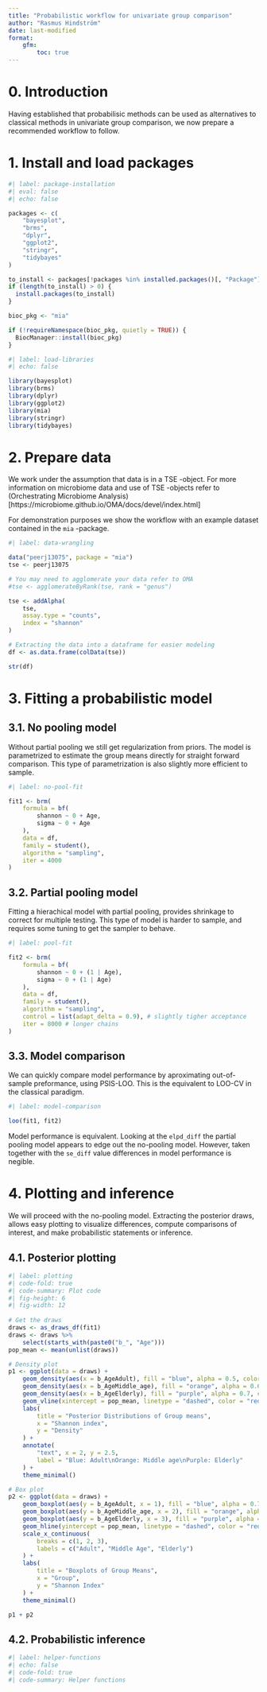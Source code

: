 ```yaml
---
title: "Probabilistic workflow for univariate group comparison"
author: "Rasmus Hindström"
date: last-modified
format:
    gfm:
        toc: true
---
```


# 0. Introduction 

Having established that probabilisic methods can be used as alternatives to 
classical methods in univariate group comparison, we now prepare a recommended
workflow to follow. 

# 1. Install and load packages

```r
#| label: package-installation
#| eval: false
#| echo: false  

packages <- c(
    "bayesplot",
    "brms",
    "dplyr",
    "ggplot2",
    "stringr",
    "tidybayes"
)

to_install <- packages[!packages %in% installed.packages()[, "Package"]]
if (length(to_install) > 0) {
  install.packages(to_install)
}

bioc_pkg <- "mia"

if (!requireNamespace(bioc_pkg, quietly = TRUE)) {
  BiocManager::install(bioc_pkg)
}
```

```r
#| label: load-libraries
#| echo: false

library(bayesplot)
library(brms)
library(dplyr)
library(ggplot2)  
library(mia)
library(stringr)
library(tidybayes)
```

# 2. Prepare data

We work under the assumption that data is in a TSE -object. For more information on 
microbiome data and use of TSE -objects refer to
(Orchestrating Microbiome Analysis)[https://microbiome.github.io/OMA/docs/devel/index.html]

For demonstration purposes we show the workflow with an example dataset contained
in the `mia` -package.

```r
#| label: data-wrangling

data("peerj13075", package = "mia")  
tse <- peerj13075 

# You may need to agglomerate your data refer to OMA
#tse <- agglomerateByRank(tse, rank = "genus")

tse <- addAlpha(
    tse,
    assay.type = "counts",
    index = "shannon"
)

# Extracting the data into a dataframe for easier modeling
df <- as.data.frame(colData(tse))

str(df)
```

# 3. Fitting a probabilistic model

## 3.1. No pooling model

Without partial pooling we still get regularization from priors. The model is 
parametrized to estimate the group means directly for straight forward comparison.
This type of parametrization is also slightly more efficient to sample.

```r
#| label: no-pool-fit

fit1 <- brm(
    formula = bf(
        shannon ~ 0 + Age,
        sigma ~ 0 + Age
    ),
    data = df,
    family = student(),
    algorithm = "sampling",
    iter = 4000 
)
```

## 3.2. Partial pooling model

Fitting a hierachical model with partial pooling, provides shrinkage to correct
for multiple testing. This type of model is harder to sample, and requires some 
tuning to get the sampler to behave. 

```r
#| label: pool-fit

fit2 <- brm(
    formula = bf(
        shannon ~ 0 + (1 | Age),
        sigma ~ 0 + (1 | Age)
    ),
    data = df,
    family = student(),
    algorithm = "sampling",
    control = list(adapt_delta = 0.9), # slightly tigher acceptance
    iter = 8000 # longer chains
)
```

## 3.3. Model comparison

We can quickly compare model performance by aproximating out-of-sample preformance,
using PSIS-LOO. This is the equivalent to LOO-CV in the classical paradigm. 

```r
#| label: model-comparison

loo(fit1, fit2) 
```

Model performance is equivalent. Looking at the `elpd_diff` the partial pooling
model appears to edge out the no-pooling model. However, taken together with the 
`se_diff` value differences in model performance is negible.

# 4. Plotting and inference

We will proceed with the no-pooling model. Extracting the posterior draws,
allows easy plotting to visualize differences, compute comparisons of interest,
and make probabilistic statements or inference.

## 4.1. Posterior plotting

```r
#| label: plotting
#| code-fold: true
#| code-summary: Plot code 
#| fig-height: 6
#| fig-width: 12
 
# Get the draws
draws <- as_draws_df(fit1)
draws <- draws %>%
    select(starts_with(paste0("b_", "Age")))
pop_mean <- mean(unlist(draws))

# Density plot
p1 <- ggplot(data = draws) +
    geom_density(aes(x = b_AgeAdult), fill = "blue", alpha = 0.5, color = "blue") +
    geom_density(aes(x = b_AgeMiddle_age), fill = "orange", alpha = 0.6, color = "orange") +
    geom_density(aes(x = b_AgeElderly), fill = "purple", alpha = 0.7, color = "purple") +
    geom_vline(xintercept = pop_mean, linetype = "dashed", color = "red", linewidth = 1) +
    labs(
        title = "Posterior Distributions of Group means",
        x = "Shannon index",
        y = "Density"
    ) +
    annotate(
        "text", x = 2, y = 2.5,
        label = "Blue: Adult\nOrange: Middle age\nPurple: Elderly"
    ) +
    theme_minimal()

# Box plot
p2 <- ggplot(data = draws) +
    geom_boxplot(aes(y = b_AgeAdult, x = 1), fill = "blue", alpha = 0.7, color = "black") +
    geom_boxplot(aes(y = b_AgeMiddle_age, x = 2), fill = "orange", alpha = 0.7, color = "black") +
    geom_boxplot(aes(y = b_AgeElderly, x = 3), fill = "purple", alpha = 0.7, color = "black") +
    geom_hline(yintercept = pop_mean, linetype = "dashed", color = "red", linewidth = 1) +
    scale_x_continuous(
        breaks = c(1, 2, 3),
        labels = c("Adult", "Middle Age", "Elderly")
    ) +
    labs(
        title = "Boxplots of Group Means",
        x = "Group",
        y = "Shannon Index"
    ) +
    theme_minimal()

p1 + p2
```

## 4.2. Probabilistic inference

```r
#| label: helper-functions
#| echo: false
#| code-fold: true
#| code-summary: Helper functions

```

